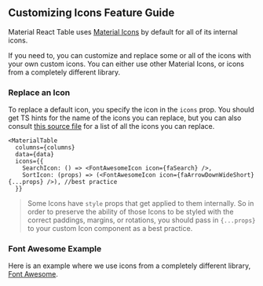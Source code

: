 
<Head>
  <title>Material React Table Docs - Customize Icons Feature Guide</title>
  <meta
    name="description"
    content="How to use custom icons such as from Font Awesome in Material React Table"
  />
</Head>

## Customizing Icons Feature Guide

Material React Table uses [Material Icons](https://mui.com/material-ui/material-icons) by default for all of its internal icons.

If you need to, you can customize and replace some or all of the icons with your own custom icons. You can either use other Material Icons, or icons from a completely different library.

### Replace an Icon

To replace a default icon, you specify the icon in the `icons` prop. You should get TS hints for the name of the icons you can replace, but you can also consult [this source file](https://github.com/KevinVandy/material-react-table/blob/main/src/icons.ts) for a list of all the icons you can replace.

```tsx
<MaterialTable
  columns={columns}
  data={data}
  icons={{
    SearchIcon: () => <FontAwesomeIcon icon={faSearch} />,
    SortIcon: (props) => (<FontAwesomeIcon icon={faArrowDownWideShort} {...props} />), //best practice
  }}
```

> Some Icons have `style` props that get applied to them internally. So in order to preserve the ability of those Icons to be styled with the correct paddings, margins, or rotations, you should pass in `{...props}` to your custom Icon component as a best practice.

### Font Awesome Example

Here is an example where we use icons from a completely different library, [Font Awesome](https://fontawesome.com/).

<Example />
